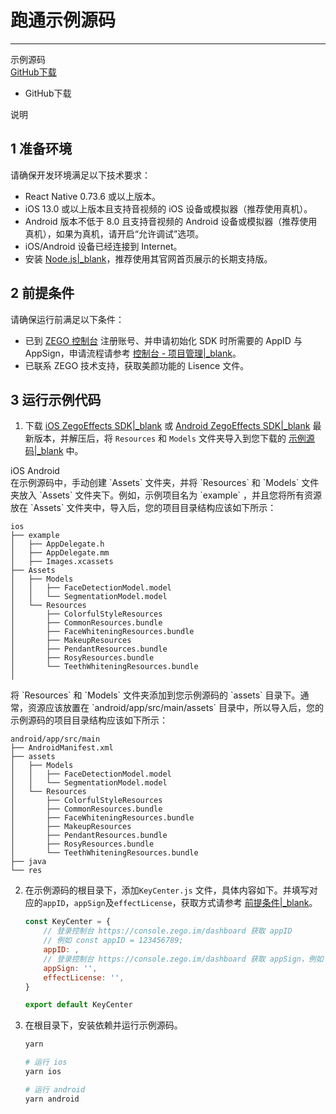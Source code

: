 # 跑通示例源码

---

<div class="sdk-download-wrapper download-area">
    <div class="sdk-download-item-wrapper">
      <div class="download-title">示例源码</div>
      <div class="download-selector">
        <div class="download-select-wrapper" style="padding-right: 0;">
          <a class="download-target-btn" href="javascript:void(0);">GitHub下载</a>
          <ul class="download-dropdown-list">
            <li data-href="https://github.com/ZEGOCLOUD/zego_effects_reactnative_demo" class="dropdown-option">
              GitHub下载
            </li>
          </ul>
        </div>
      </div>
      <div class="download-tips">
        <span data-tip="运行此示例代码可快速体验 AI 美颜功能"
          class="tip-trigger">说明</span>
      </div>
    </div>
  </div>
 </div>



## 1 准备环境

请确保开发环境满足以下技术要求：

* React Native 0.73.6 或以上版本。
* iOS 13.0 或以上版本且支持音视频的 iOS 设备或模拟器（推荐使用真机）。
* Android 版本不低于 8.0 且支持音视频的 Android 设备或模拟器（推荐使用真机），如果为真机，请开启“允许调试”选项。
* iOS/Android 设备已经连接到 Internet。
* 安装 [Node.js\|_blank](https://nodejs.org/en/)，推荐使用其官网首页展示的长期支持版。

## 2 前提条件

请确保运行前满足以下条件：
* 已到 [ZEGO 控制台](https://console.zego.im) 注册账号、并申请初始化 SDK 时所需要的 AppID 与 AppSign，申请流程请参考 [控制台 - 项目管理\|_blank](#1265)。
* 已联系 ZEGO 技术支持，获取美颜功能的 Lisence 文件。

## 3 运行示例代码

1. 下载 [iOS ZegoEffects SDK\|_blank](https://doc-zh.zego.im/article/15898) 或 [Android ZegoEffects SDK\|_blank](https://doc-zh.zego.im/article/15899) 最新版本，并解压后，将 `Resources` 和 `Models` 文件夹导入到您下载的 [示例源码\|_blank](https://github.com/ZEGOCLOUD/zego_effects_reactnative_demo) 中。

<div class="multipletabs-content">
    <!--tabs列表-->
    <div class="item-tabs">
        <div class="scroll-box">
          <span class="tab-item">
             iOS
          </span>
          <span class="tab-item">
             Android
          </span>
        </div>
    </div>
<!--MarkDown内容要注意包裹在md-content标签内，且注意前面不能有空格，不然也会渲染异常-->
<div class="multipletabs-content-item ">
  <md-content>
在示例源码中，手动创建 `Assets` 文件夹，并将 `Resources` 和 `Models` 文件夹放入 `Assets` 文件夹下。例如，示例项目名为 `example` ，并且您将所有资源放在 `Assets` 文件夹中，导入后，您的项目目录结构应该如下所示：

```
ios
├── example
│   ├── AppDelegate.h
│   ├── AppDelegate.mm
│   ├── Images.xcassets
├── Assets
│   ├── Models
│   │   ├── FaceDetectionModel.model
│   │   └── SegmentationModel.model
│   └── Resources
│       ├── ColorfulStyleResources
│       ├── CommonResources.bundle
│       ├── FaceWhiteningResources.bundle
│       ├── MakeupResources
│       ├── PendantResources.bundle
│       ├── RosyResources.bundle
│       └── TeethWhiteningResources.bundle
│
```
  </md-content>
</div>
<!--嵌套其它html模板示例-->
<div class="multipletabs-content-item ">
  <md-content>
将 `Resources` 和 `Models` 文件夹添加到您示例源码的 `assets` 目录下。通常，资源应该放置在 `android/app/src/main/assets` 目录中，所以导入后，您的示例源码的项目目录结构应该如下所示：

```
android/app/src/main
├── AndroidManifest.xml
├── assets
│   ├── Models
│   │   ├── FaceDetectionModel.model
│   │   └── SegmentationModel.model
│   └── Resources
│       ├── ColorfulStyleResources
│       ├── CommonResources.bundle
│       ├── FaceWhiteningResources.bundle
│       ├── MakeupResources
│       ├── PendantResources.bundle
│       ├── RosyResources.bundle
│       └── TeethWhiteningResources.bundle
├── java
└── res
```
  </md-content>
</div>
</div>


2. 在示例源码的根目录下，添加`KeyCenter.js` 文件，具体内容如下。并填写对应的`appID`，`appSign`及`effectLicense`，获取方式请参考 [前提条件\|_blank](21322#2)。

    ```js
    const KeyCenter = { 
        // 登录控制台 https://console.zego.im/dashboard 获取 appID
        // 例如 const appID = 123456789;
        appID: ,
        // 登录控制台 https://console.zego.im/dashboard 获取 appSign，例如 "39011cbxxxxxxxxxxxxxxxxxxxxxxxxxxxxxxxxxxxxxxxxxxxxxxxxxxxxxxxxx"
        appSign: '',
        effectLicense: '',
    }

    export default KeyCenter
    ```


4. 在根目录下，安装依赖并运行示例源码。

    ```bash
    yarn

    # 运行 ios
    yarn ios

    # 运行 android
    yarn android
    ```

